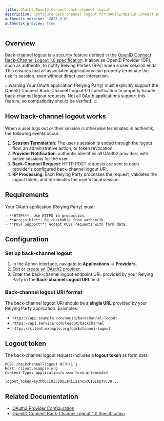 ```yaml
---
title: OAuth2/OpenID Connect back-channel logout
description: Configure back-channel logout for OAuth2/OpenID Connect providers
authentik_version: "2025.8.0"
authentik_preview: true
---
```


## Overview

Back-channel logout is a security feature defined in the [OpenID Connect Back-Channel Logout 1.0 specification](https://openid.net/specs/openid-connect-backchannel-1_0.html). It allow an OpenID Provider (OP), such as authentik, to notify Relying Parties (RPs) when a user session ends. This ensures that all associated applications can properly terminate the user's session, even without direct user interaction.

:::warning
Your OAuth application (Relying Party) must explicitly support the OpenID Connect Back-Channel Logout 1.0 specification to properly handle back-channel logout requests. Not all OAuth applications support this feature, so compatibility should be verified.
:::

## How back-channel logout works

When a user logs out _or_ their session is otherwise terminated in authentik, the following events occur:

1. **Session Termination**: The user's session is ended through the logout flow, an administrative action, or token revocation.
2. **Provider Notification**: authentik identifies all OAuth2 providers with active sessions for the user.
3. **Back-Channel Request**: HTTP POST requests are sent to each provider's configured back-channel logout URI.
4. **RP Processing**: Each Relying Party processes the request, validates the logout token, and terminates the user's local session.

## Requirements

Your OAuth application (Relying Party) must:

    - **HTTPS**: Use HTTPS in production.
    - **Accessible**: Be reachable from authentik.
    - **POST Support**: Accept POST requests with form data.

## Configuration

### Set up back-channel logout

1. In the Admin interface, navigate to **Applications** -> **Providers**.
2. Edit or [create an OAuth2 provider](./create-oauth2-provider.md).
3. Enter the back-channel logout endpoint URL provided by your Relying Party in the **Back-channel Logout URI** field.

### Back-channel logout URI format

The back-channel logout URI should be a **single URL** provided by your Relying Party application. Examples:

- `https://app.example.com/oauth/backchannel-logout`
- `https://api.service.com/logout/backchannel`
- `https://client.example.org/backchannel-logout`

## Logout token

The back-channel logout request includes a **logout token** as form data:

```http
POST /backchannel-logout HTTP/1.1
Host: client.example.org
Content-Type: application/x-www-form-urlencoded

logout_token=eyJhbGciOiJSUzI1NiIsInR5cCI6IkpXVCJ9...
```

## Related Documentation

- [OAuth2 Provider Configuration](./index.mdx)
- [OpenID Connect Back-Channel Logout 1.0 Specification](https://openid.net/specs/openid-connect-backchannel-1_0.html)
